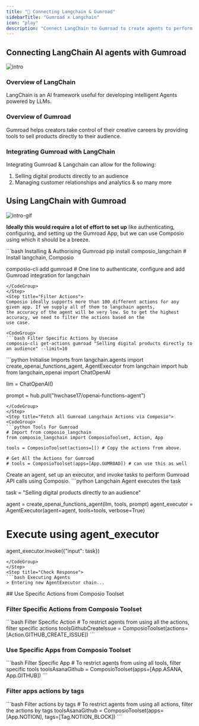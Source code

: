 ```yaml
---
title: "🚀 Connecting Langchain & Gumroad"
sidebarTitle: "Gumroad x Langchain"
icon: "play"
description: "Connect LangChain to Gumroad to create agents to perform tasks using natural language"
---
```


## Connecting LangChain AI agents with Gumroad
![intro](/media/intro.jpg)

### Overview of LangChain

LangChain is an AI framework useful for developing intelligent Agents powered by LLMs.

### Overview of Gumroad

Gumroad helps creators take control of their creative careers by providing tools to sell products directly to their audience.

### Integrating Gumroad with LangChain

Integrating Gumroad & Langchain can allow for the following:

1. Selling digital products directly to an audience
2. Managing customer relationships and analytics
& so many more

## Using LangChain with Gumroad
![intro-gif](/media/intro.gif)
<Steps>
<Step title="Setting Up the Environment">

**Ideally this would require a lot of effort to set up** like authenticating, configuring, and setting up the Gumroad App, but we can use Composio using which it should be a breeze.

<CodeGroup>
```bash Installing & Authorising Gumroad
pip install composio_langchain # Install langchain, Composio 

composio-cli add gumroad # One line to authenticate, configure and add Gumroad integration for langchain
```
</CodeGroup>
</Step>
<Step title="Filter Actions">
Composio ideally supports more than 100 different actions for any given app. If we supply all of them to langchain agents, 
the accuracy of the agent will be very low. So to get the highest accuracy, we need to filter the actions based on the 
use case.

<CodeGroup>
```bash Filter Specific Actions by Usecase
composio-cli get-actions gumroad "Selling digital products directly to an audience" --limit=10
```
</CodeGroup>

</Step>
<Step title="Import Base Packages">

<CodeGroup>
```python Initialise Imports
from langchain.agents import create_openai_functions_agent, AgentExecutor
from langchain import hub
from langchain_openai import ChatOpenAI


llm = ChatOpenAI()

prompt = hub.pull("hwchase17/openai-functions-agent")
```
</CodeGroup>
</Step>
<Step title="Fetch all Gumroad Langchain Actions via Composio">
<CodeGroup>
```python Tools For Gumroad
# Import from composio_langchain
from composio_langchain import ComposioToolset, Action, App

tools = ComposioToolset(actions=[]) # Copy the actions from above. 

# Get All the Actions for Gumroad
# tools = ComposioToolset(apps=[App.GUMROAD]) # can use this as well
```
</CodeGroup>
</Step>
<Step title="Execute the Agent">
Create an agent, set up an executor, and invoke tasks to perform Gumroad API calls using Composio. 
<CodeGroup>
```python Langchain Agent executes the task

task = "Selling digital products directly to an audience"

agent = create_openai_functions_agent(llm, tools, prompt)
agent_executor = AgentExecutor(agent=agent, tools=tools, verbose=True)

# Execute using agent_executor
agent_executor.invoke({"input": task})
```
</CodeGroup>
</Step>
<Step title="Check Response">
```bash Executing Agents
> Entering new AgentExecutor chain...
```
</Step>
</Steps>
## Use Specific Actions from Composio Toolset

### Filter Specific Actions from Composio Toolset

<CodeGroup>
```bash Filter Specific Action
# To restrict agents from using all the actions, filter specific actions
toolsGithubCreateIssue = ComposioToolset(actions=[Action.GITHUB_CREATE_ISSUE])
```
</CodeGroup>

### Use Specific Apps from Composio Toolset
<CodeGroup>
```bash Filter Specific App
# To restrict agents from using all tools, filter specific tools
toolsAsanaGithub = ComposioToolset(apps=[App.ASANA, App.GITHUB])
```
</CodeGroup>

### Filter apps actions by tags 
<CodeGroup>
```bash Filter actions by tags
# To restrict agents from using all actions, filter the actions by tags
toolsAsanaGithub = ComposioToolset(apps=[App.NOTION], tags=[Tag.NOTION_BLOCK])
```
</CodeGroup>

